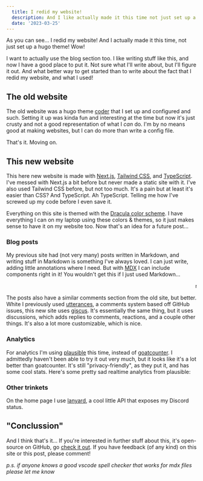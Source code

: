 ```yaml
---
  title: I redid my website!
  description: And I like actually made it this time not just set up a hugo theme
  date: '2023-03-25'
---
```


As you can see... I redid my website! And I actually made it this time, not just set up a hugo theme! Wow!

I want to actually use the blog section too. I like writing stuff like this, and now I have a good place to put it. Not sure what I'll write about, but I'll figure it out. And what better way to get started than to write about the fact that I redid my website, and what I used!

## The old website

The old website was a hugo theme [coder](https://github.com/luizdepra/hugo-coder) that I set up and configured and such. Setting it up was kinda fun and interesting at the time but now it's just crusty and not a good representation of what I _can_ do. I'm by no means good at making websites, but I can do more than write a config file.

That's it. Moving on.

## This new website

This here new website is made with [Next.js](https://nextjs.org), [Tailwind CSS](https://tailwindcss.com), and [TypeScript](https://www.typescriptlang.org). I've messed with Next.js a bit before but never made a static site with it. I've also used Tailwind CSS before, but not too much. It's a pain but at least it's easier than CSS? And TypeScript. Ah TypeScript. Telling me how I've screwed up my code before I even save it.

Everything on this site is themed with the [Dracula color scheme](https://draculatheme.com). I have everything I can on my laptop using these colors & themes, so it just makes sense to have it on my website too. Now that's an idea for a future post...

### Blog posts

My previous site had (not very many) posts written in Markdown, and writing stuff in Markdown is something I've always loved. I can just write, adding little annotations where I need. But with [MDX](https://mdxjs.com) I can include components right in it! You wouldn't get this if I just used Markdown...

<marquee>
  mdx go
  brrrrrrrrrrrrrrrrrrrrrrrrrrrrrrrrrrrrrrrrrrrrrrrrrrrrrrrrrrrrrrrrrrrrrrrrrrrrrrrrrrr
</marquee>

The posts also have a similar comments section from the old site, but better. White I previously used [utterances](https://utteranc.es/), a comments system based off GitHub issues, this new site uses [giscus](giscus.app). It's essentially the same thing, but it uses discussions, which adds replies to comments, reactions, and a couple other things. It's also a lot more customizable, which is nice.

### Analytics

For analytics I'm using [plausible](https://plausible.io) this time, instead of [goatcounter](https://www.goatcounter.com). I admittedly haven't been able to try it out very much, but it looks like it's a lot better than goatcounter. It's still "privacy-friendly", as they put it, and has some cool stats. Here's some pretty sad realtime analytics from plausible:

<Analytics />

### Other trinkets

On the home page I use [lanyard](https://github.com/Phineas/lanyard), a cool little API that exposes my Discord status.

## "Conclussion"

And I think that's it... If you're interested in further stuff about this, it's open-source on GitHub, go [check it out](https://github.com/mrhappyma/site). If you have feedback (of any kind) on this site or this post, please comment!

_p.s. if anyone knows a good vscode spell checker that works for mdx files please let me know_
